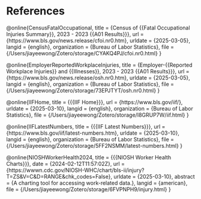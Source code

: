 # References {.unnumbered}

::: {#refs}
:::

@online{CensusFatalOccupational,
  title = {Census of {{Fatal Occupational Injuries Summary}}, 2023 - 2023 {{A01 Results}}},
  url = {https://www.bls.gov/news.release/cfoi.nr0.htm},
  urldate = {2025-03-05},
  langid = {english},
  organization = {Bureau of Labor Statistics},
  file = {/Users/jiayeewong/Zotero/storage/CYAKQ4PJ/cfoi.nr0.html}
}

@online{EmployerReportedWorkplaceInjuries,
  title = {Employer-{{Reported Workplace Injuries}} and {{Illnesses}}, 2023 - 2023 {{A01 Results}}},
  url = {https://www.bls.gov/news.release/osh.nr0.htm},
  urldate = {2025-03-05},
  langid = {english},
  organization = {Bureau of Labor Statistics},
  file = {/Users/jiayeewong/Zotero/storage/73EPJTYT/osh.nr0.html}
}

@online{IIFHome,
  title = {{{IIF Home}}},
  url = {https://www.bls.gov/iif/},
  urldate = {2025-03-10},
  langid = {english},
  organization = {Bureau of Labor Statistics},
  file = {/Users/jiayeewong/Zotero/storage/I8GRUP7W/iif.html}
}

@online{IIFLatestNumbers,
  title = {{{IIF Latest Numbers}}},
  url = {https://www.bls.gov/iif/latest-numbers.htm},
  urldate = {2025-03-10},
  langid = {english},
  organization = {Bureau of Labor Statistics},
  file = {/Users/jiayeewong/Zotero/storage/5FF2NSMM/latest-numbers.html}
}

@online{NIOSHWorkerHealth2024,
  title = {{{NIOSH Worker Health Charts}}},
  date = {2024-02-12T11:57:02Z},
  url = {https://wwwn.cdc.gov/NIOSH-WHC/chart/bls-ii/injury?T=ZS&V=C&D=RANGE&chk_codes=False},
  urldate = {2025-03-10},
  abstract = {A charting tool for accessing work-related data.},
  langid = {american},
  file = {/Users/jiayeewong/Zotero/storage/6FVPNPH9/injury.html}
}

